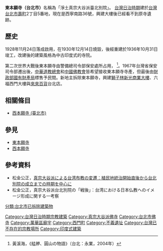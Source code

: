 {{Otheruses|東本願寺|subject=位於台灣台北市已拆除的寺院|other=位於[[日本|日本]][[京都府|京都府]][[京都市|京都市]]的同名寺院}}
'''東本願寺（台北市）'''名稱為「淨土真宗大谷派臺北別院」。 [[台灣日治時期|台灣日治時期]]建於[[台灣|台灣]][[台北市|台北市]][[壽町_(台北市)|壽町]]2丁目5番地，現在是西寧南路36號，興建大樓後已經看不到原寺遺跡。

== 歷史 ==
1928年11月24日落成啟用，在1930年12月14日燒毀，後經重建於1936年10月31日竣工，改建後的建築風格為中古印度式的寺院。

第二次世界大戰後東本願寺由警備總司令部保安處所占用，  <ref>黃溪海，《艋舺、圓山の物語》（台北：永業，2004年）</ref>。1967年台灣省保安司令部遷出後，[[中華道教總會|中華道教總會]]和[[中國佛教會|中國佛教會]]皆希望接收東本願寺寺產，但最後由[[財政部國有財產局|財政部國有財產局]]標售予民間。新地主拆除東本願寺，興建[[獅子林新光商業大樓|獅子林新光商業大樓]]、六福西門大樓與[[來來百貨|來來百貨]]台北店。

==相關條目==
*[[西本願寺_(臺北市)|西本願寺 (臺北市)]]

==參見==
*[[東本願寺|東本願寺]]
*[[西本願寺|西本願寺]]

== 參考資料 ==
{{Reflist}}
*松金公正，[http://repository.tufs.ac.jp/bitstream/10108/20231/1/jaas071004.pdf 真宗大谷派による台湾布教の変遷：植民地統治開始直後から台北別院の成立までの時期を中心に] {{Wayback|url=http://repository.tufs.ac.jp/bitstream/10108/20231/1/jaas071004.pdf |date=20160304125354 }}
*松金公正，真宗大谷派台北別院の「戦後」：台湾における日本仏教へのイメージ形成に関する一考察

{{不義遺址}}
{{Authority control}}
{{Taiwanese building-stub}}

{{DEFAULTSORT:Dong}}
[[Category:台灣日治時期宗教建築|Category:台灣日治時期宗教建築]]
[[Category:真宗大谷派佛寺|Category:真宗大谷派佛寺]]
[[Category:台北市佛寺|Category:台北市佛寺]]
[[Category:萬華區廟宇|Category:萬華區廟宇]]
[[Category:西門町|Category:西門町]]
[[分類:台北市已拆除建築物|分類:台北市已拆除建築物]]
[[Category:不義遺址|Category:不義遺址]]
[[Category:台灣已不存在的宗教場所|Category:台灣已不存在的宗教場所]]
[[Category:印度式建築|Category:印度式建築]]